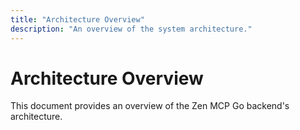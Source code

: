 ```yaml
---
title: "Architecture Overview"
description: "An overview of the system architecture."
---
```


# Architecture Overview

This document provides an overview of the Zen MCP Go backend's architecture.
